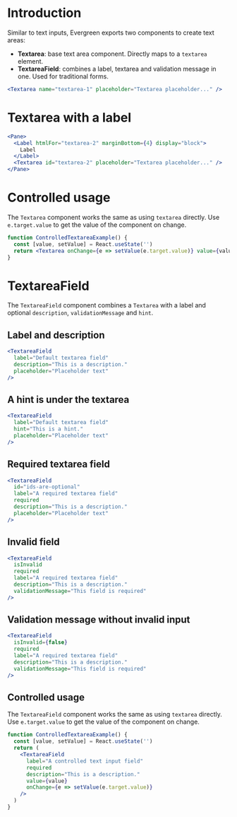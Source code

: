 # Introduction

Similar to text inputs, Evergreen exports two components to create text areas:

- **Textarea**: base text area component. Directly maps to a `textarea` element.
- **TextareaField**: combines a label, textarea and validation message in one. Used for traditional forms.

```jsx
<Textarea name="textarea-1" placeholder="Textarea placeholder..." />
```

# Textarea with a label

```jsx
<Pane>
  <Label htmlFor="textarea-2" marginBottom={4} display="block">
    Label
  </Label>
  <Textarea id="textarea-2" placeholder="Textarea placeholder..." />
</Pane>
```

# Controlled usage

The `Textarea` component works the same as using `textarea` directly.
Use `e.target.value` to get the value of the component on change.

```jsx
function ControlledTextareaExample() {
  const [value, setValue] = React.useState('')
  return <Textarea onChange={e => setValue(e.target.value)} value={value} />
}
```

# TextareaField

The `TextareaField` component combines a `Textarea` with a label and optional
`description`, `validationMessage` and `hint`.

## Label and description

```jsx
<TextareaField
  label="Default textarea field"
  description="This is a description."
  placeholder="Placeholder text"
/>
```

## A hint is under the textarea

```jsx
<TextareaField
  label="Default textarea field"
  hint="This is a hint."
  placeholder="Placeholder text"
/>
```

## Required textarea field

```jsx
<TextareaField
  id="ids-are-optional"
  label="A required textarea field"
  required
  description="This is a description."
  placeholder="Placeholder text"
/>
```

## Invalid field

```jsx
<TextareaField
  isInvalid
  required
  label="A required textarea field"
  description="This is a description."
  validationMessage="This field is required"
/>
```

## Validation message without invalid input

```jsx
<TextareaField
  isInvalid={false}
  required
  label="A required textarea field"
  description="This is a description."
  validationMessage="This field is required"
/>
```

## Controlled usage

The `TextareaField` component works the same as using `textarea` directly.
Use `e.target.value` to get the value of the component on change.

```jsx
function ControlledTextareaExample() {
  const [value, setValue] = React.useState('')
  return (
    <TextareaField
      label="A controlled text input field"
      required
      description="This is a description."
      value={value}
      onChange={e => setValue(e.target.value)}
    />
  )
}
```
